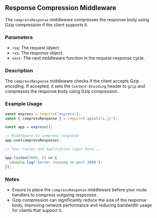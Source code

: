 ## Response Compression Middleware

The `compressResponse` middleware compresses the response body using Gzip compression if the client supports it.

### Parameters

- `req`: The request object.
- `res`: The response object.
- `next`: The next middleware function in the request-response cycle.

### Description

The `compressResponse` middleware checks if the client accepts Gzip encoding. If accepted, it sets the `Content-Encoding` header to `gzip` and compresses the response body using Gzip compression.

### Example Usage

```javascript
const express = require('express');
const { compressResponse } = require('apiutils.js');

const app = express();

// Middleware to compress response
app.use(compressResponse);

// Your routes and application logic here...

app.listen(3000, () => {
  console.log('Server running on port 3000');
});
```

### Notes

- Ensure to place the `compressResponse` middleware before your route handlers to compress outgoing responses.
- Gzip compression can significantly reduce the size of the response body, improving network performance and reducing bandwidth usage for clients that support it.